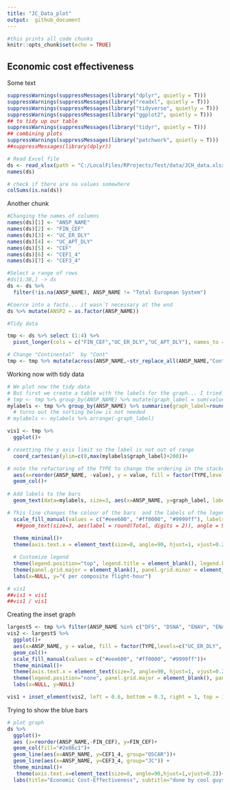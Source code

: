 ```yaml
---
title: "JC_Data_plot"
output:  github_document
---
```


```r
#this prints all code chunks
knitr::opts_chunk$set(echo = TRUE)
```

## Economic cost effectiveness

Some text

```r
suppressWarnings(suppressMessages(library("dplyr", quietly = T)))
suppressWarnings(suppressMessages(library("readxl", quietly = T)))
suppressWarnings(suppressMessages(library("tidyverse", quietly = T)))
suppressWarnings(suppressMessages(library("ggplot2", quietly = T)))
## to tidy up our table
suppressWarnings(suppressMessages(library("tidyr", quietly = T)))
## combining plots
suppressWarnings(suppressMessages(library("patchwork", quietly = T)))
##suppressMessages(library(dplyr))

# Read Excel file
ds <- read_xlsx(path = "C:/LocalFiles/RProjects/Test/data/JCH_data.xlsx", sheet="Sheet2")
names(ds)

# check if there are na values somewhere
colSums(is.na(ds))

```

Another chunk
```r
#Changing the names of columns
names(ds)[1] <- "ANSP_NAME"
names(ds)[2] <- "FIN_CEF"
names(ds)[3] <- "UC_ER_DLY"
names(ds)[4] <- "UC_APT_DLY"
names(ds)[5] <- "CEF"
names(ds)[6] <- "CEF1_4"
names(ds)[7] <- "CEF3_4"

#Select a range of rows
#ds[1:38,] -> ds 
ds <- ds %>% 
  filter(!is.na(ANSP_NAME), ANSP_NAME != "Total European System")

#Coerce into a facto... it wasn´t necessary at the end
ds %>% mutate(ANSP2 = as.factor(ANSP_NAME))

#Tidy data

tmp <- ds %>% select (1:4) %>% 
  pivot_longer(cols = c("FIN_CEF","UC_ER_DLY","UC_APT_DLY"), names_to = "TYPE", values_to ="value") 

# Change "Continental"  by "Cont" 
tmp <- tmp %>% mutate(across(ANSP_NAME,~str_replace_all(ANSP_NAME,"Continental","Cont.")))
```

Working now with tidy data
```r
# We plot now the tidy data
# But first we create a table with the labels for the graph... I tried first with an additional column but better with a separate table
# tmp <- tmp %>% group_by(ANSP_NAME) %>% mutate(graph_label = sum(value))
mylabels <- tmp %>% group_by(ANSP_NAME) %>% summarise(graph_label=round(sum(value), digits=0))
  # turns out the sorting below is not needed
# mylabels <- mylabels %>% arrange(-graph_label)

vis1 <- tmp %>%
  ggplot()+

# resetting the y axis limit so the label is not out of range
  coord_cartesian(ylim=c(0,max(mylabels$graph_label)+200))+

# note the refactoring of the TYPE to change the ordering in the stacked bar
  aes(x=reorder(ANSP_NAME, -value), y = value, fill = factor(TYPE,levels=c("UC_ER_DLY", "UC_APT_DLY", "FIN_CEF")))+
  geom_col()+
  
# Add labels to the bars
  geom_text(data=mylabels, size=3, aes(x=ANSP_NAME, y=graph_label, label = graph_label, angle = 90, hjust=-0.2), inherit.aes = FALSE)+

# This line changes the colour of the bars  and the labels of the legend
  scale_fill_manual(values = c("#eee600", "#ff0000", "#9999ff"), labels = c("Unit cost of en-route ATFM delays", "Unit cost of aiport ATFM delays", "Financial G2G cost-effectiveness"))+
   ##geom_text(size=3, aes(label = round(Total, digits = 2)), angle = 90, vjust = +0.5, hjust = +1)+
  
  theme_minimal()+
  theme(axis.text.x = element_text(size=8, angle=90, hjust=1, vjust=0.2))+

  # Customize legend
  theme(legend.position="top", legend.title = element_blank(), legend.key.size = unit(0.3,"cm"))+
  theme(panel.grid.major = element_blank(), panel.grid.minor = element_blank())+
  labs(x=NULL, y="€ per composite flight-hour")

# vis1
##vis1 + vis1
##vis1 / vis1
```
Creating the inset graph

```r
largest5 <- tmp %>% filter(ANSP_NAME %in% c("DFS", "DSNA", "ENAV", "ENAIRE", "NATS (Cont.)"))
vis2 <- largest5 %>%
  ggplot()+
  aes(x=ANSP_NAME, y = value, fill = factor(TYPE,levels=c("UC_ER_DLY", "UC_APT_DLY", "FIN_CEF")))+
  geom_col()+
  scale_fill_manual(values = c("#eee600", "#ff0000", "#9999ff"))+
  theme_minimal()+
  theme(axis.text.x = element_text(size=7, angle=90, hjust=1, vjust=0.2))+
  theme(legend.position="none", panel.grid.major = element_blank(), panel.grid.minor = element_blank())+
  labs(x=NULL, y=NULL)

vis1 + inset_element(vis2, left = 0.6, bottom = 0.3, right = 1, top = 1)
```


Trying to show the blue bars

```r
# plot graph
ds %>%
  ggplot()+
  aes (x=reorder(ANSP_NAME,-FIN_CEF), y=FIN_CEF)+
  geom_col(fill="#2e86c1")+
  geom_line(aes(x=ANSP_NAME, y=CEF1_4, group="OSCAR"))+
  geom_line(aes(x=ANSP_NAME, y=CEF3_4, group="JC")) +
  theme_minimal()+
   theme(axis.text.x=element_text(size=8, angle=90,hjust=1,vjust=0.2))+
  labs(title="Economic Cost-Effectiveness", subtitle="done by cool guys", caption="this is my caption", x=NULL, y="Financial Cost-Efficiency (€)")
```

